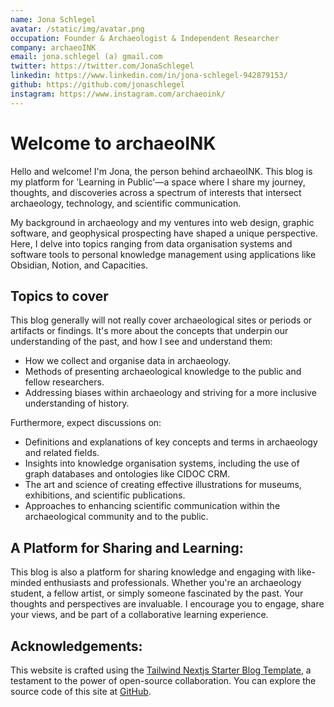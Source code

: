 ```yaml
---
name: Jona Schlegel
avatar: /static/img/avatar.png
occupation: Founder & Archaeologist & Independent Researcher
company: archaeoINK
email: jona.schlegel (a) gmail.com
twitter: https://twitter.com/JonaSchlegel
linkedin: https://www.linkedin.com/in/jona-schlegel-942879153/
github: https://github.com/jonaschlegel
instagram: https://www.instagram.com/archaeoink/
---
```


# Welcome to archaeoINK

Hello and welcome! I'm Jona, the person behind archaeoINK. This blog is my platform for 'Learning in Public'—a space where I share my journey, thoughts, and discoveries across a spectrum of interests that intersect archaeology, technology, and scientific communication.

My background in archaeology and my ventures into web design, graphic software, and geophysical prospecting have shaped a unique perspective. Here, I delve into topics ranging from data organisation systems and software tools to personal knowledge management using applications like Obsidian, Notion, and Capacities.

## Topics to cover

This blog generally will not really cover archaeological sites or periods or artifacts or findings. It's more about the concepts that underpin our understanding of the past, and how I see and understand them:

- How we collect and organise data in archaeology.
- Methods of presenting archaeological knowledge to the public and fellow researchers.
- Addressing biases within archaeology and striving for a more inclusive understanding of history.

Furthermore, expect discussions on:

- Definitions and explanations of key concepts and terms in archaeology and related fields.
- Insights into knowledge organisation systems, including the use of graph databases and ontologies like CIDOC CRM.
- The art and science of creating effective illustrations for museums, exhibitions, and scientific publications.
- Approaches to enhancing scientific communication within the archaeological community and to the public.

## A Platform for Sharing and Learning:

This blog is also a platform for sharing knowledge and engaging with like-minded enthusiasts and professionals. Whether you're an archaeology student, a fellow artist, or simply someone fascinated by the past. Your thoughts and perspectives are invaluable. I encourage you to engage, share your views, and be part of a collaborative learning experience.

## Acknowledgements:

This website is crafted using the [Tailwind Nextjs Starter Blog Template](https://github.com/timlrx/tailwind-nextjs-starter-blog), a testament to the power of open-source collaboration. You can explore the source code of this site at [GitHub](https://github.com/jonaschlegel/archaeoINK-blog).
